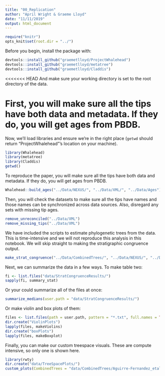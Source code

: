 ```yaml
---
title: "00_Replication"
author: "April Wright & Graeme Lloyd"
date: "11/11/2019"
output: html_document
---
```


```r
require("knitr")
opts_knit$set(root.dir = "../")
```

Before you begin, install the package with:

```r
devtools::install_github("graemetlloyd/ProjectWhalehead")
devtools::install_github("graemetlloyd/metatree")
devtools::install_github("graemetlloyd/Claddis")
```

<<<<<<< HEAD
And make sure your working directory is set to the root directory of the data.

First, you will make sure all the tips have both data and metadata. If they do, you will get ages from PBDB.
=======
Now, we'll load libraries and ensure we're in the right place (`getwd` should return "ProjectWhalehead"'s location on your machine).

```r
library(Whalehead)
library(metatree)
library(Claddis)
getwd()
```


To reproduce the paper, you will make sure all the tips have both data and metadata. If they do, you will get ages from PBDB.

```r
Whalehead::build_ages("../Data/NEXUS/", "../Data/XML/", "../Data/Ages")
```

Then, you will check the datasets to make sure all the tips have names and those names can be synchronized across data sources. Also, disregard any sets with missing tip ages.

```r
remove_unreconciled("../Data/XML")
remove_missing_tips("../Data/XML")
```

We have included the scripts to estimate phylogenetic trees from the data. This is time-intensive and we will not reproduce this analysis in this notebook. We will skip straight to making the stratigraphic congruence output.

```r
make_strat_congruence("../Data/CombinedTrees/", "../Data/NEXUS/", "../Data/Ages/", "../Data/MPTS/", "revbayes_output", "parisimony_out")
```

Next, we can summarize the data in a few ways.  To make table two:

```r
fi <- list.files("data/StratCongruenceResults/")
sapply(fi, summary_stat)
```

Or your could summarize all of the files at once:

```r
summarize_medians(user.path = "data/StratCongruenceResults/")
```

Or make violin and box plots of them:

```r
files <- list.files(path = user.path, pattern = "*.txt", full.names = TRUE, recursive = FALSE)
dir.create("ViolinPlots")
lapply(files, makeViolins)
dir.create("boxPlots")
lapply(files, makeBoxplot)
```

Finally, you can make our custom treespace visuals. These are compute intensive, so only one is shown here.

```r
library(rwty)
dir.create("data/TreeSpacePlots/")
custom_plots(CombinedTrees = "data/CombinedTrees/Aguirre-Fernandez_etal_2009a.nex", StratFile ="data/StratCongruenceResults/Aguirre-Fernandez_etal_2009a.txt", ext_columns = c("MIG", "Bayes"))
```
